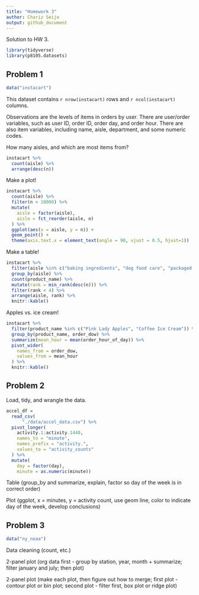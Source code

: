 ```yaml
---
title: "Homework 3"
author: Chariz Seijo
output: github_document
---
```


Solution to HW 3. 

```r
library(tidyverse)
library(p8105.datasets)
```

## Problem 1

```r
data("instacart")
```

This dataset contains `r nrow(instacart)` rows and `r ncol(instacart)` columns.

Observations are the levels of items in orders by user. There are user/order variables, such as user ID, order ID, order day, and order hour. There are also item variables, including name, aisle, department, and some numeric codes.

How many aisles, and which are most items from?

```r
instacart %>% 
  count(aisle) %>% 
  arrange(desc(n))
```

Make a plot!

```r
instacart %>% 
  count(aisle) %>% 
  filter(n > 10000) %>% 
  mutate(
    aisle = factor(aisle),
    aisle = fct_reorder(aisle, n)
  ) %>% 
  ggplot(aes(x = aisle, y = n)) +
  geom_point() +
  theme(axis.text.x = element_text(angle = 90, vjust = 0.5, hjust=1))
```

Make a table!

```r
instacart %>% 
  filter(aisle %in% c("baking ingredients", "dog food care", "packaged vegetables fruits")) %>% 
  group_by(aisle) %>%
  count(product_name) %>% 
  mutate(rank = min_rank(desc(n))) %>% 
  filter(rank < 4) %>% 
  arrange(aisle, rank) %>% 
  knitr::kable()
```

Apples vs. ice cream!

```r
instacart %>% 
  filter(product_name %in% c("Pink Lady Apples", "Coffee Ice Cream")) %>% 
  group_by(product_name, order_dow) %>% 
  summarize(mean_hour = mean(order_hour_of_day)) %>% 
  pivot_wider(
    names_from = order_dow,
    values_from = mean_hour
  ) %>% 
  knitr::kable()
```


## Problem 2

Load, tidy, and wrangle the data.

```r
accel_df = 
  read_csv(
      "./data/accel_data.csv") %>%
  pivot_longer(
    activity.1:activity.1440,
    names_to = "minute",
    names_prefix = "activity.",
    values_to = "activity_counts"
  ) %>% 
  mutate(
    day = factor(day),
    minute = as.numeric(minute))
```


Table (group_by and summarize, explain, factor so day of the week is in correct order)

Plot (ggplot, x = minutes, y = activity count, use geom line, color to indicate day of the week, develop conclusions)


## Problem 3

```r
data("ny_noaa")
```

Data cleaning (count, etc.)

2-panel plot (org data first - group by station, year, month + summarize; filter january and july; then plot)

2-panel plot (make each plot, then figure out how to merge; first plot - contour plot or bin plot; second plot - filter first, box plot or ridge plot)
